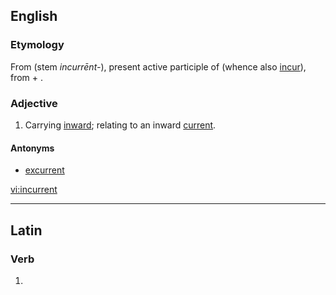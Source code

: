 ==English==

===Etymology===
From {{etyl|la|en}} {{term|incurrens|incurrēns|lang=la}} (stem ''incurrēnt-''), present active participle of {{term|incurro|incurrō|run into, towards or upon|lang=la}} (whence also [[incur]]), from {{term|in|lang=la}} + {{term|curro|currō|run|lang=la}}.

===Adjective===
{{en-adj|-}}

# Carrying [[inward]]; relating to an inward [[current]].

====Antonyms====
* [[excurrent]]

[[vi:incurrent]]

----
==Latin==

===Verb===
{{la-verb-form|incurrent}}

# {{conjugation of|incurro|incurrō|3|p|fut|act|ind|lang=la}}
{{count page|[[Wiktionary:Page count]]}}
{{rfc-auto}}